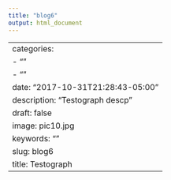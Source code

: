 ```yaml
---
title: "blog6"
output: html_document
---
```

---
categories:
- ""
- ""
date: "2017-10-31T21:28:43-05:00"
description: "Testograph descp"
draft: false
image: pic10.jpg
keywords: ""
slug: blog6
title: Testograph
---
